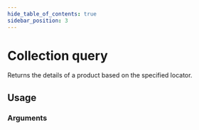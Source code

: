 ```yaml
---
hide_table_of_contents: true
sidebar_position: 3
---
```



# Collection query

Returns the details of a product based on the specified locator.

<div className="grid grid-cols-2 gap-20">

<div>

## Usage

### Arguments

</div>
<div>




</div>
</div>
